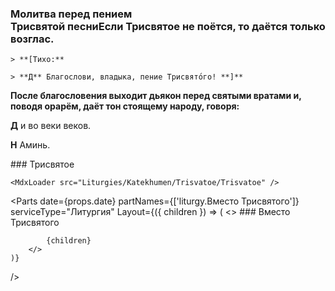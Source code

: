 
<div id="trisvatoe" />

### Молитва перед пением <br />Трисвятой песни<Tooltip>Если Трисвятое не поётся, то даётся только возглас.</Tooltip>

<If condition={!props.vmestoTrisvatogoExists}>
    <MdxLoader src="Liturgies/Katekhumen/Trisvatoe/MolitvaPered" />

    > **[Тихо:**

    > **Д** Благослови, владыка, пение Трисвято́го! **]**

</If>

**После благословения выходит дьякон перед свя­ты­ми вра­тами и, поводя орарём, даёт тон сто­ящему народу, го­воря:**

**Д** и во веки веков.

**Н** Аминь.

<If condition={!props.vmestoTrisvatogoExists}>
    ### Трисвятое

    <MdxLoader src="Liturgies/Katekhumen/Trisvatoe/Trisvatoe" />

</If>

<Parts
    date={props.date}
    partNames={['liturgy.Вместо Трисвятого']}
    serviceType="Литургия"
    Layout={({ children }) => (
        <>
            ### Вместо Трисвятого

            {children}
        </>
    )}

/>

